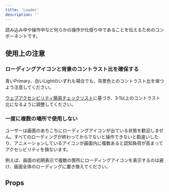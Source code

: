 ```yaml
---
title: 'Loader'
description: ''
---
```


読み込み中や操作中など何らかの操作が仕掛り中であることを伝えるためのコンポーネントです。

<ComponentStory name="Loader" />

## 使用上の注意
### ローディングアイコンと背景のコントラスト比を確保する

青いPrimary、白いLightのいずれも場合でも、背景色とのコントラスト比を保つよう注意してください。

[ウェブアクセシビリティ簡易チェックリスト](https://smarthr.design/accessibility/check-list/#h2-3)に基づき、3:1以上のコントラスト比になるように調整してください。

### 一度に複数の場所で使用しない

ユーザーは画面のあちこちにローディングアイコンが出ている状態を歓迎しません。すべてのローディングが終わってからでないと操作できないと勘違いしたり、アニメーションしているアイコンが画面内に複数あると認知負荷が高まってアクセシビリティを損ないます。

例えば、画面の初期表示で複数の箇所にローディングアイコンを表示するのは避け、画面全体のローディングに置き換えてください。

## Props

<ComponentPropsTable name="Loader" />
